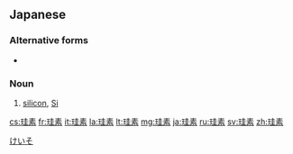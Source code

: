 ==Japanese==
{{ja-kanjitab|けい|そ|yomi=o}}

===Alternative forms===
* {{l|ja|ケイ素}}

===Noun===
{{ja-noun|けいそ}}

# [[silicon]], [[Si]]

[[Category:ja:Chemical elements|けいそ]]

[[cs:珪素]]
[[fr:珪素]]
[[it:珪素]]
[[la:珪素]]
[[lt:珪素]]
[[mg:珪素]]
[[ja:珪素]]
[[ru:珪素]]
[[sv:珪素]]
[[zh:珪素]]